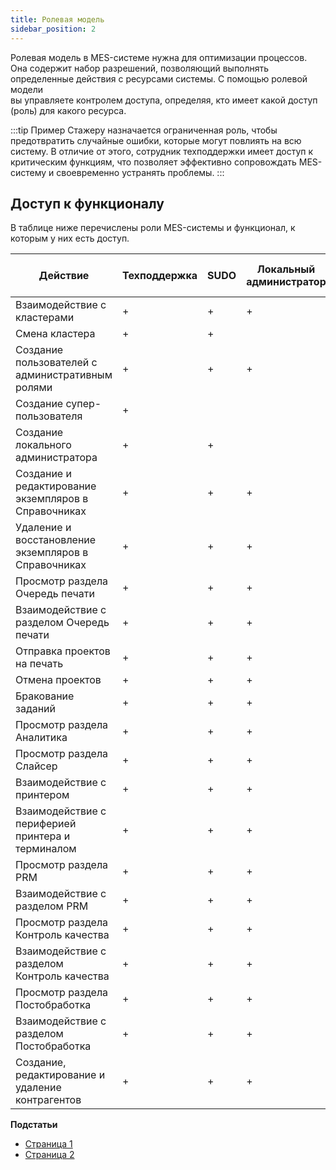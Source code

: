 ```yaml
---
title: Ролевая модель
sidebar_position: 2
---
```

Ролевая модель в MES-системе нужна для оптимизации процессов. 
Она содержит набор разрешений, позволяющий выполнять определенные действия с ресурсами системы. 
С помощью ролевой модели\
вы управляете контролем доступа, определяя, кто имеет какой доступ (роль) для какого ресурса.

:::tip Пример
      Стажеру назначается ограниченная роль, чтобы предотвратить случайные ошибки, 
      которые могут повлиять на всю систему. В отличие от этого, сотрудник техподдержки имеет доступ 
      к критическим функциям, что позволяет эффективно сопровождать MES-систему и своевременно устранять проблемы.
:::

## Доступ к функционалу 
В таблице ниже перечислены роли MES-системы и функционал, к которым у них есть доступ.

| Действие | Техподдержка | SUDO | Локальный администратор | Менеджер | Начальник производства | Оператор 3D-принтера | Стажер | Технический специалист | Техник постобработки | Сотрудник ОТК |
| --- | --- | --- | --- | --- | --- | --- | --- | --- | --- | --- |
| Взаимодействие с кластерами | + | + | + | | | | | | | |
| Смена кластера | + | + | | | | | | | | |
| Создание пользователей с административным ролями | + | + | + | + | + | | | | | |
| Создание супер-пользователя | + | | | | | | | | | |
| Создание локального администратора | + | + | | | | | | | | |
| Создание и редактирование экземпляров в Справочниках | + | + | + | | | + | + | | | |
| Удаление и восстановление экземпляров в Справочниках | + | + | + | | | | | | | |
| Просмотр раздела Очередь печати | + | + | + | + | + | + | + | + | + | + |
| Взаимодействие с разделом Очередь печати | + | + | + | | | + | + | + | + | |
| Отправка проектов на печать | + | + | + | | | + | | | | |
| Отмена проектов | + | + | + | | | + | + | | | |
| Бракование заданий | + | + | + | | | + | + | | + | + |
| Просмотр раздела Аналитика | + | + | + | + | + | + | | | | |
| Просмотр раздела Слайсер | + | + | + | | | + | + | | | |
| Взаимодействие с принтером | + | + | + | | | + | + | | + | |
| Взаимодействие с периферией принтера и терминалом | + | + | + | | | + | + | | + | |
| Просмотр раздела PRM | + | + | + | + | + | | | | + | + |
| Взаимодействие с разделом PRM | + | + | + | + | + | | | | | |
| Просмотр раздела Контроль качества | + | + | + | + | + | | | | | + |
| Взаимодействие с разделом Контроль качества | + | + | + | | | + | | | | + |
| Просмотр раздела Постобработка | + | + | + | + | + | | | | + | |
| Взаимодействие с разделом Постобработка | + | + | + | | | + | | | + | |
| Создание, редактирование и удаление контрагентов | + | + | + | + | | | | | | |

**Подстатьи**
- [Страница 1](./page1.md)
- [Страница 2](./page2.md)
